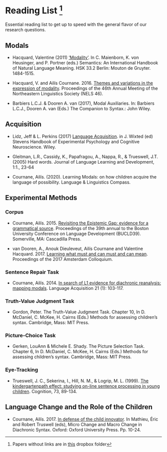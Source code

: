 # Reading List ^[Papers without links are in [this](https://drive.google.com/drive/u/0/folders/1e0APGtvOwW9aTcG3hoEQwf31LJStRsO8) dropbox folder]

Essential reading list to get up to speed with the general flavor of our research questions. 

## Modals

- Hacquard, Valentine (2011)
['Modality'](http://ling.umd.edu//~hacquard/papers/HoS_Modality_Hacquard.pdf). In C. Maienborn, K. von Heusinger, and P. Portner (eds.) Semantics: An International Handbook of Natural Language Meaning. HSK 33.2 Berlin: Mouton de Gruyter. 1484-1515.

- Hacquard, V. and Ailís Cournane. 2016. [Themes and variations in the expression of modality](https://s18798.pcdn.co/cournane/wp-content/uploads/sites/5271/2016/09/Hacquard_Cournane_NELS.pdf). Proceedings of the 46th Annual Meeting of the Northeastern Linguistics Society (NELS 46).

- Barbiers L.C.J. & Dooren A. van (2017), Modal Auxiliaries. In: Barbiers L.C.J., Dooren A. van (Eds.) The Companion to Syntax.: John Wiley.

## Acquisition

- Lidz, Jeff & L. Perkins (2017) [Language Acquisition](http://ling.umd.edu/assets/publications/Lidz-Perkins-17-LanguageAcquisition.pdf). in J. Wixted (ed) Stevens Handbook of Experimental Psychology and Cognitive Neuroscience. Wiley.

- Gleitman, L.R., Cassidy, K., Papafragou, A., Nappa, R., & Trueswell, J.T. (2005) Hard words. Journal of Language Learning and Development, 1:1., 23-64

- Cournane, Ailís. (2020). Learning Modals: on how children acquire the language of possibility. Language & Linguistics Compass. 


## Experimental Methods

### Corpus {-} 

- Cournane, Ailís. 2015. [Revisiting the Epistemic Gap: evidence for a grammatical source](https://s18798.pcdn.co/cournane/wp-content/uploads/sites/5271/2016/09/BUCLD-39-Proceedings_Cournane.pdf). Proceedings of the 39th annual to the Boston University Conference on Language Development (BUCLD39). Somerville, MA: Cascadilla Press.

- van Dooren, A., Anouk Dieuleveut, Ailís Cournane and Valentine Hacquard. 2017. [Learning what must and can must and can mean](https://s18798.pcdn.co/cournane/wp-content/uploads/sites/5271/2017/12/AC2017-Proceedings.pdf). Proceedings of the 2017 Amsterdam Colloquium.

### Sentence Repair Task {-}

- Cournane, Ailís. 2014. [In search of L1 evidence for diachronic reanalysis: mapping modals](https://www.tandfonline.com/doi/full/10.1080/10489223.2013.855218). Language Acquisition 21 (1): 103-117.

### Truth-Value Judgment Task {-}

- Gordon, Peter. The Truth-Value Judgment Task. Chapter 10, In D. McDaniel, C. McKee, H. Cairns (Eds.) Methods for assessing children's syntax. Cambridge, Mass: MIT Press. 

### Picture-Choice Task {-}

- Gerken, LouAnn & Michele E. Shady. The Picture Selection Task. Chapter 6, In D. McDaniel, C. McKee, H. Cairns (Eds.) Methods for assessing children's syntax. Cambridge, Mass: MIT Press. 

### Eye-Tracking {-}

- Trueswell, J. C., Sekerina, I., Hill, N. M., & Logrip, M. L. (1999). [The kindergartenpath effect: studying on-line sentence processing in young children](https://cpb-us-w2.wpmucdn.com/web.sas.upenn.edu/dist/4/81/files/2017/07/1999_Cognition73_89-134-1sw5y3i.pdf). Cognition, 73, 89-134.

## Language Change and the Role of the Children

- Cournane, Ailís. 2017. [In defense of the child innovator](https://s18798.pcdn.co/cournane/wp-content/uploads/sites/5271/2018/04/In_defence_of_the_child_innovator.pdf). In Mathieu, Éric and Robert Truswell (eds), Micro Change and Macro Change in Diachronic Syntax. Oxford: Oxford University Press. Pp. 10-24. 
